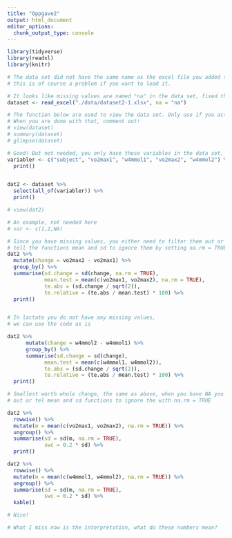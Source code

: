 ---
title: "Oppgave2"
output: html_document
editor_options: 
  chunk_output_type: console
---

```{r}
library(tidyverse)
library(readxl)
library(knitr)

# The data set did not have the same name as the excel file you added to canvas.
# this is of course a problem if you want to load it. 

# It looks like missing values are named "na" in the data set, fixed this
dataset <- read_excel("./data/dataset2-1.xlsx", na = "na")

# The function below are used to view the data set. Only use if you actually want to look at variables.
# When you are done with that, comment out! 
# view(dataset)
# summary(dataset)
# glimpse(dataset)

# Good! But not needed, you only have these variables in the data set, no need to select again
variabler <- c("subject", "vo2max1", "w4mmol1", "vo2max2", "w4mmol2") %>%
  print()


dat2 <- dataset %>%
  select(all_of(variabler)) %>%
  print()

# view(dat2)

# An example, not needed here
# var <- c(1,2,NA)

# Since you have missing values, you either need to filter them out or 
# tell the functions mean and sd to ignore them by setting na.rm = TRUE, I changed this below
dat2 %>%
  mutate(change = vo2max2 - vo2max1) %>%
  group_by() %>%
  summarise(sd.change = sd(change, na.rm = TRUE),
            mean.test = mean(c(vo2max1, vo2max2), na.rm = TRUE),
            te.abs = (sd.change / sqrt(2)),
            te.relative = (te.abs / mean.test) * 100) %>%
  print()


# In lactate you do not have any missing values, 
# we can use the code as is

dat2 %>%
      mutate(change = w4mmol2 - w4mmol1) %>%
      group_by() %>%
      summarise(sd.change = sd(change),
            mean.test = mean(c(w4mmol1, w4mmol2)),
            te.abs = (sd.change / sqrt(2)),
            te.relative = (te.abs / mean.test) * 100) %>%
  print()

# Smallest worth whole change, the same as above, when you have NA you need to filter 
# out or tel mean and sd functions to ignore the with na.rm = TRUE

dat2 %>%
  rowwise() %>%
  mutate(m = mean(c(vo2max1, vo2max2), na.rm = TRUE)) %>%
  ungroup() %>%
  summarise(sd = sd(m, na.rm = TRUE),
            swc = 0.2 * sd) %>%
  print()

dat2 %>%
  rowwise() %>%
  mutate(m = mean(c(w4mmol1, w4mmol2), na.rm = TRUE)) %>%
  ungroup() %>%
  summarise(sd = sd(m, na.rm = TRUE),
            swc = 0.2 * sd) %>%
  kable()

# Nice! 

# What I miss now is the interpretation, what do these numbers mean?

```
